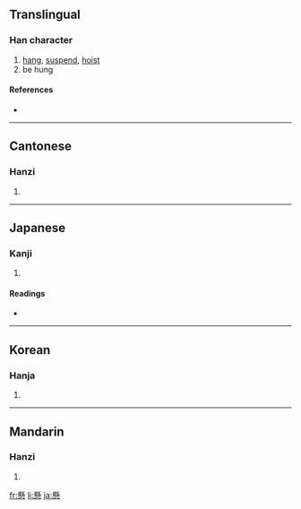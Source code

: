 {{see|悬}}
==Translingual==

===Han character===
{{Han char|rn=61|rad=心|as=16|sn=20|four=2233<sub>9</sub>|canj=月火心 (BFP)}}

# [[hang]], [[suspend]], [[hoist]]
# be hung

====References====
* {{Han ref|kx=0408.240|dkj=11462|dj=0749.220|hdz=42368.050|uh=61F8|ud=25080|bh=C461|bd=50273}}

----

==Cantonese==

===Hanzi===
{{yue-hanzi|jyut=|y=yun4}}

# {{defn|Cantonese}}

----

==Japanese==

===Kanji===
{{ja-kanji|grade=c|rs=心16}}

# {{defn|Japanese}}

====Readings====
* {{ja-readings|on=[[けん]] (ken), [[け]] (ke)|kun=[[かける]] (kakeru), [[かかる]] (kakaru)}}

----

==Korean==

===Hanja===
{{ko-hanja|hangeul=현|eumhun=매달 현|rv=hyeon|mr=hyŏn|y=hyen}}

# {{defn|Korean}}

----

==Mandarin==

===Hanzi===
{{cmn-hanzi|sim=悬|pin=[[xuán]] ([[xuan2]])|wg=hsüan<sup>2</sup>}}

# {{defn|Mandarin}}

[[fr:懸]]
[[li:懸]]
[[ja:懸]]